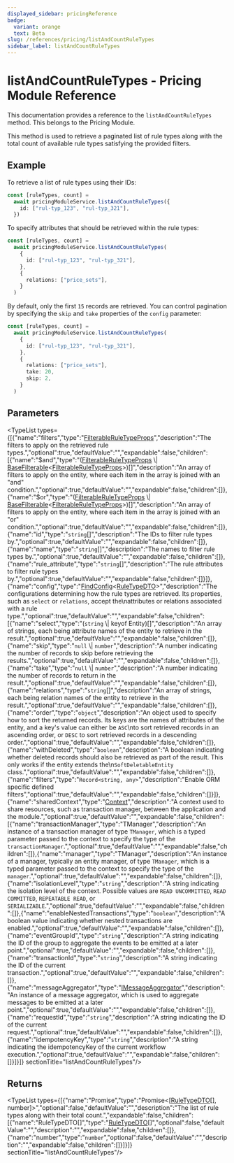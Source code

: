 ```yaml
---
displayed_sidebar: pricingReference
badge:
  variant: orange
  text: Beta
slug: /references/pricing/listAndCountRuleTypes
sidebar_label: listAndCountRuleTypes
---
```



# listAndCountRuleTypes - Pricing Module Reference

This documentation provides a reference to the `listAndCountRuleTypes` method. This belongs to the Pricing Module.

This method is used to retrieve a paginated list of rule types along with the total count of available rule types satisfying the provided filters.

## Example

To retrieve a list of rule types using their IDs:

```ts
const [ruleTypes, count] =
  await pricingModuleService.listAndCountRuleTypes({
    id: ["rul-typ_123", "rul-typ_321"],
  })
```

To specify attributes that should be retrieved within the rule types:

```ts
const [ruleTypes, count] =
  await pricingModuleService.listAndCountRuleTypes(
    {
      id: ["rul-typ_123", "rul-typ_321"],
    },
    {
      relations: ["price_sets"],
    }
  )
```

By default, only the first `15` records are retrieved. You can control pagination by specifying the `skip` and `take` properties of the `config` parameter:

```ts
const [ruleTypes, count] =
  await pricingModuleService.listAndCountRuleTypes(
    {
      id: ["rul-typ_123", "rul-typ_321"],
    },
    {
      relations: ["price_sets"],
      take: 20,
      skip: 2,
    }
  )
```

## Parameters

<TypeList types={[{"name":"filters","type":"[FilterableRuleTypeProps](../../interfaces/pricing.FilterableRuleTypeProps.mdx)","description":"The filters to apply on the retrieved rule types.","optional":true,"defaultValue":"","expandable":false,"children":[{"name":"$and","type":"([FilterableRuleTypeProps](../../interfaces/pricing.FilterableRuleTypeProps.mdx) \\| [BaseFilterable](../../interfaces/pricing.BaseFilterable.mdx)&#60;[FilterableRuleTypeProps](../../interfaces/pricing.FilterableRuleTypeProps.mdx)&#62;)[]","description":"An array of filters to apply on the entity, where each item in the array is joined with an \"and\" condition.","optional":true,"defaultValue":"","expandable":false,"children":[]},{"name":"$or","type":"([FilterableRuleTypeProps](../../interfaces/pricing.FilterableRuleTypeProps.mdx) \\| [BaseFilterable](../../interfaces/pricing.BaseFilterable.mdx)&#60;[FilterableRuleTypeProps](../../interfaces/pricing.FilterableRuleTypeProps.mdx)&#62;)[]","description":"An array of filters to apply on the entity, where each item in the array is joined with an \"or\" condition.","optional":true,"defaultValue":"","expandable":false,"children":[]},{"name":"id","type":"`string`[]","description":"The IDs to filter rule types by.","optional":true,"defaultValue":"","expandable":false,"children":[]},{"name":"name","type":"`string`[]","description":"The names to filter rule types by.","optional":true,"defaultValue":"","expandable":false,"children":[]},{"name":"rule_attribute","type":"`string`[]","description":"The rule attributes to filter rule types by.","optional":true,"defaultValue":"","expandable":false,"children":[]}]},{"name":"config","type":"[FindConfig](../../interfaces/pricing.FindConfig.mdx)&#60;[RuleTypeDTO](../../interfaces/pricing.RuleTypeDTO.mdx)&#62;","description":"The configurations determining how the rule types are retrieved. Its properties, such as `select` or `relations`, accept the\nattributes or relations associated with a rule type.","optional":true,"defaultValue":"","expandable":false,"children":[{"name":"select","type":"(`string` \\| keyof Entity)[]","description":"An array of strings, each being attribute names of the entity to retrieve in the result.","optional":true,"defaultValue":"","expandable":false,"children":[]},{"name":"skip","type":"`null` \\| `number`","description":"A number indicating the number of records to skip before retrieving the results.","optional":true,"defaultValue":"","expandable":false,"children":[]},{"name":"take","type":"`null` \\| `number`","description":"A number indicating the number of records to return in the result.","optional":true,"defaultValue":"","expandable":false,"children":[]},{"name":"relations","type":"`string`[]","description":"An array of strings, each being relation names of the entity to retrieve in the result.","optional":true,"defaultValue":"","expandable":false,"children":[]},{"name":"order","type":"`object`","description":"An object used to specify how to sort the returned records. Its keys are the names of attributes of the entity, and a key's value can either be `ASC`\nto sort retrieved records in an ascending order, or `DESC` to sort retrieved records in a descending order.","optional":true,"defaultValue":"","expandable":false,"children":[]},{"name":"withDeleted","type":"`boolean`","description":"A boolean indicating whether deleted records should also be retrieved as part of the result. This only works if the entity extends the\n`SoftDeletableEntity` class.","optional":true,"defaultValue":"","expandable":false,"children":[]},{"name":"filters","type":"`Record<string, any>`","description":"Enable ORM specific defined filters","optional":true,"defaultValue":"","expandable":false,"children":[]}]},{"name":"sharedContext","type":"[Context](../../interfaces/pricing.Context.mdx)","description":"A context used to share resources, such as transaction manager, between the application and the module.","optional":true,"defaultValue":"","expandable":false,"children":[{"name":"transactionManager","type":"TManager","description":"An instance of a transaction manager of type `TManager`, which is a typed parameter passed to the context to specify the type of the `transactionManager`.","optional":true,"defaultValue":"","expandable":false,"children":[]},{"name":"manager","type":"TManager","description":"An instance of a manager, typically an entity manager, of type `TManager`, which is a typed parameter passed to the context to specify the type of the `manager`.","optional":true,"defaultValue":"","expandable":false,"children":[]},{"name":"isolationLevel","type":"`string`","description":"A string indicating the isolation level of the context. Possible values are `READ UNCOMMITTED`, `READ COMMITTED`, `REPEATABLE READ`, or `SERIALIZABLE`.","optional":true,"defaultValue":"","expandable":false,"children":[]},{"name":"enableNestedTransactions","type":"`boolean`","description":"A boolean value indicating whether nested transactions are enabled.","optional":true,"defaultValue":"","expandable":false,"children":[]},{"name":"eventGroupId","type":"`string`","description":"A string indicating the ID of the group to aggregate the events to be emitted at a later point.","optional":true,"defaultValue":"","expandable":false,"children":[]},{"name":"transactionId","type":"`string`","description":"A string indicating the ID of the current transaction.","optional":true,"defaultValue":"","expandable":false,"children":[]},{"name":"messageAggregator","type":"[IMessageAggregator](../../interfaces/pricing.IMessageAggregator.mdx)","description":"An instance of a message aggregator, which is used to aggregate messages to be emitted at a later point.","optional":true,"defaultValue":"","expandable":false,"children":[]},{"name":"requestId","type":"`string`","description":"A string indicating the ID of the current request.","optional":true,"defaultValue":"","expandable":false,"children":[]},{"name":"idempotencyKey","type":"`string`","description":"A string indicating the idempotencyKey of the current workflow execution.","optional":true,"defaultValue":"","expandable":false,"children":[]}]}]}  sectionTitle="listAndCountRuleTypes"/>

## Returns

<TypeList types={[{"name":"Promise","type":"Promise&#60;[[RuleTypeDTO](../../interfaces/pricing.RuleTypeDTO.mdx)[], number]&#62;","optional":false,"defaultValue":"","description":"The list of rule types along with their total count.","expandable":false,"children":[{"name":"RuleTypeDTO[]","type":"[RuleTypeDTO](../../interfaces/pricing.RuleTypeDTO.mdx)[]","optional":false,"defaultValue":"","description":"","expandable":false,"children":[]},{"name":"number","type":"`number`","optional":false,"defaultValue":"","description":"","expandable":false,"children":[]}]}]}  sectionTitle="listAndCountRuleTypes"/>
